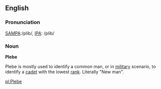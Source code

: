 ==English==
===Pronunciation===
[[Pronunciation guide|SAMPA]]:/plib/, [[Pronunciation guide|IPA]]: /plib/

===Noun===
'''Plebe'''

Plebe is mostly used to identify a common man, or in [[military]] scenario, to identify a [[cadet]] with the lowest [[rank]]. Literally "New man".

{{stub}}


[[pl:Plebe]]